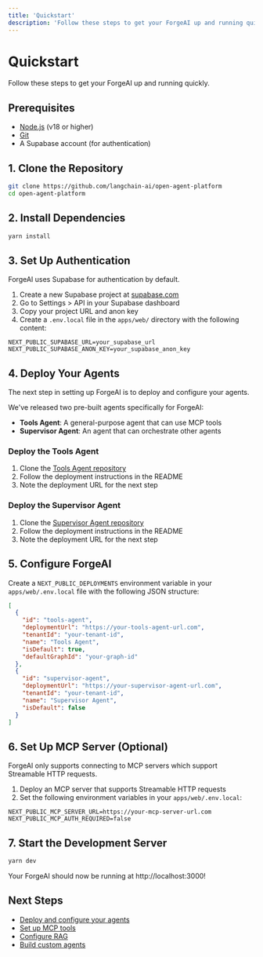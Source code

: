 ```yaml
---
title: 'Quickstart'
description: 'Follow these steps to get your ForgeAI up and running quickly.'
---
```


# Quickstart

Follow these steps to get your ForgeAI up and running quickly.

## Prerequisites

- [Node.js](https://nodejs.org/) (v18 or higher)
- [Git](https://git-scm.com/)
- A Supabase account (for authentication)

## 1. Clone the Repository

```bash
git clone https://github.com/langchain-ai/open-agent-platform
cd open-agent-platform
```

## 2. Install Dependencies

```bash
yarn install
```

## 3. Set Up Authentication

ForgeAI uses Supabase for authentication by default.

1. Create a new Supabase project at [supabase.com](https://supabase.com)
2. Go to Settings > API in your Supabase dashboard
3. Copy your project URL and anon key
4. Create a `.env.local` file in the `apps/web/` directory with the following content:

```env
NEXT_PUBLIC_SUPABASE_URL=your_supabase_url
NEXT_PUBLIC_SUPABASE_ANON_KEY=your_supabase_anon_key
```

## 4. Deploy Your Agents

The next step in setting up ForgeAI is to deploy and configure your agents.

We've released two pre-built agents specifically for ForgeAI:

- **Tools Agent**: A general-purpose agent that can use MCP tools
- **Supervisor Agent**: An agent that can orchestrate other agents

### Deploy the Tools Agent

1. Clone the [Tools Agent repository](https://github.com/langchain-ai/oap-tools-agent)
2. Follow the deployment instructions in the README
3. Note the deployment URL for the next step

### Deploy the Supervisor Agent

1. Clone the [Supervisor Agent repository](https://github.com/langchain-ai/oap-supervisor-agent)
2. Follow the deployment instructions in the README
3. Note the deployment URL for the next step

## 5. Configure ForgeAI

Create a `NEXT_PUBLIC_DEPLOYMENTS` environment variable in your `apps/web/.env.local` file with the following JSON structure:

```json
[
  {
    "id": "tools-agent",
    "deploymentUrl": "https://your-tools-agent-url.com",
    "tenantId": "your-tenant-id",
    "name": "Tools Agent",
    "isDefault": true,
    "defaultGraphId": "your-graph-id"
  },
  {
    "id": "supervisor-agent",
    "deploymentUrl": "https://your-supervisor-agent-url.com",
    "tenantId": "your-tenant-id",
    "name": "Supervisor Agent",
    "isDefault": false
  }
]
```

## 6. Set Up MCP Server (Optional)

ForgeAI only supports connecting to MCP servers which support Streamable HTTP requests.

1. Deploy an MCP server that supports Streamable HTTP requests
2. Set the following environment variables in your `apps/web/.env.local`:

```env
NEXT_PUBLIC_MCP_SERVER_URL=https://your-mcp-server-url.com
NEXT_PUBLIC_MCP_AUTH_REQUIRED=false
```

## 7. Start the Development Server

```bash
yarn dev
```

Your ForgeAI should now be running at http://localhost:3000!

## Next Steps

- [Deploy and configure your agents](/setup/agents)
- [Set up MCP tools](/setup/mcp-server)
- [Configure RAG](/setup/rag-server)
- [Build custom agents](/custom-agents/overview)
